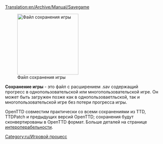 [[Translation:en/Archive/Manual/Savegame]]

[[File:en/Savecode.png|200px|thumb|right|Файл сохранения игры]]

'''Сохранение игры''' - это файл с расширением .sav содержащий прогресс в однопользовательской или многопользовательской игре.
Он может быть загружен позже как в однопользоваетльской, так и многопользовательской игре без потери прогресса игры.

OpenTTD совместим практически со всеми сохранениями из TTD, TTDPatch и предыдущих версий OpenTTD; сохранения будут сконвертированы в OpenTTD формат. Больше деталей на странице [[en/Manual/Interoperability|интероперабельности]].


[[Category:ru/Игровой процесс]]